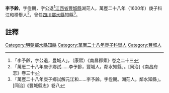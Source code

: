 {{明清人物信息框
| 姓名 = 李予齡
| 原名 = 
| 圖片名稱=  
| 圖片大小 = 220px
| 圖片說明 =  
| 最高職務 = [[四川|四川]][[鄰水縣知縣|鄰水縣知縣]]
| 國家 = 大明
| 爵位 =
| 籍貫 = [[江西省|江西省]][[豐城縣|豐城縣]]
| 族裔 =  
| 旗籍 =  
| 字號 = 字佺期
| 諡號 = 
| 出生日期 = 
| 出生地點 =
| 逝世日期 =  
| 逝世地點 = 
| 墓葬 = 
| 配偶 =  
| 親屬 =   
| 出身 = 
*  萬歷二十八年庚子科舉人
| 經歷 = 
| 著作 =  
*
*
*
}}
'''李予齡'''{{BD|？年||？年||}}，字佺期，字公退<ref>「李予齡，字公退，豊城人」，（康熙）《南昌郡乘》卷之二十三</ref>[[江西省|江西省]][[豐城縣|豐城縣]]湖茫人，萬歷二十八年（1600年）庚子科江和榜舉人<ref>「萬厯二十八年庚子鄉試……李予齡，豐城人，鄰水知縣」。[同治]《南昌府志》卷三十</ref>，曾任[[四川|四川]][[鄰水縣|鄰水縣]]知縣<ref>「萬歷二十八年庚子鄉試解元江和……李予齡。字佺期。湖茫人。鄰水知縣」。[同治]《豐城縣志》卷八</ref>。
==註釋==
{{reflist}}
{{明朝人物小作品}}
{{鄰水縣知縣}}
[[Category:明朝鄰水縣知縣|Category:明朝鄰水縣知縣]]
[[Category:萬曆二十八年庚子科舉人|Category:萬曆二十八年庚子科舉人]]
[[Category:豐城人|Category:豐城人]]